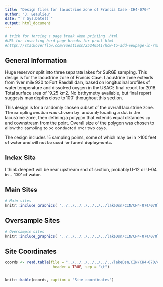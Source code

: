 ```yaml
---
title: "Design files for lacustrine zone of Francis Case (CH4-070)"
author: "J. Beaulieu"
date: "`r Sys.Date()`"
output: html_document
---
```


```r
# trick for forcing a page break when printing .html
#URL for inserting hard page breaks for print html
#https://stackoverflow.com/questions/25240541/how-to-add-newpage-in-rmarkdown-in-a-smart-way
```
## General Information
Huge reservoir split into three separate lakes for SuRGE sampling. This design is for the lacustrine zone of Francis Case.   Lacustrine zone extends from river mile 920 to Fort Randall dam, based on longitudinal profiles of water temperature and dissolved oxygen in the USACE final report for 2018.  Total surface area of 19.25 km2.  No bathymetry available, but final report suggests max depths close to 100' throughout this section.

This design is for a randomly chosen subset of the overall lacustrine zone.  The sampling section was chosen by randomly locating a dot in the lacustrine zone, then defining a polygon that extends equal distances up and downstream from the point.  Overall size of the polygon was chosen to allow the sampling to be conducted over two days. 


The design includes 15 sampling points, some of which may be in >100 feet of water and will not be used for funnel deployments. 


## Index Site
I think deepest will be near upstream end of section, probably U-12 or U-04 in ~ 100' of water.

## Main Sites
```r
# Main sites
knitr::include_graphics( "../../../../../../../lakeDsn/CIN/CH4-070/070lacustrine_Main.png")
```
<P style="page-break-before: always">
  
  

## Oversample Sites
```r
# Oversample sites
knitr::include_graphics( "../../../../../../../lakeDsn/CIN/CH4-070/070lacustrine_Over.png")
```

<P style="page-break-before: always">
## Site Coordinates
```r

coords <- read.table(file = "../../../../../../../lakeDsn/CIN/CH4-070/ch4_070lacustrineSites.txt",
                      header = TRUE, sep = "\t")


knitr::kable(coords, caption = "Site coordinates")
```